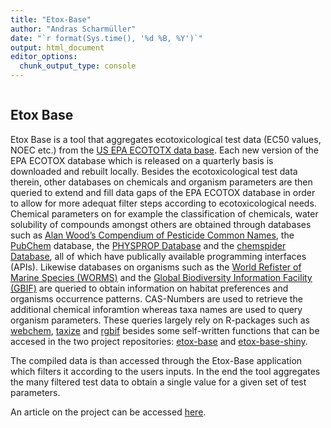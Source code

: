 ```yaml
---
title: "Etox-Base"
author: "Andras Scharmüller"
date: "`r format(Sys.time(), '%d %B, %Y')`"
output: html_document
editor_options: 
  chunk_output_type: console
---
```


```r

```

## Etox Base

Etox Base is a tool that aggregates ecotoxicological test data (EC50 values, NOEC etc.) from the [US EPA ECOTOTX data base](https://cfpub.epa.gov/ecotox/). Each new version of the EPA ECOTOX database which is released on a quarterly basis is downloaded and rebuilt locally. Besides the ecotoxicological test data therein, other databases on chemicals and organism parameters are then queried to extend and fill data gaps of the EPA ECOTOX database in order to allow for more adequat filter steps according to ecotoxicological needs. Chemical parameters on for example the classification of chemicals, water solubility of compounds amongst others are obtained through databases such as [Alan Wood's Compendium of Pesticide Common Names](http://www.alanwood.net/pesticides/index.html), the [PubChem](https://pubchem.ncbi.nlm.nih.gov/) database, the [PHYSPROP Database](https://www.srcinc.com/what-we-do/environmental/scientific-databases.html) and the [chemspider Database](http://www.chemspider.com/), all of which have publically available programming interfaces (APIs). Likewise databases on organisms such as the [World Refister of Marine Species (WORMS)](http://marinespecies.org/) and the [Global Biodiversity Information Facility (GBIF)](https://www.gbif.org/) are queried to obtain information on habitat preferences and organisms occurrence patterns. CAS-Numbers are used to retrieve the additional chemical inforamtion whereas taxa names are used to query organism parameters. These queries largely rely on R-packages such as [webchem](https://github.com/ropensci/webchem), [taxize](https://github.com/ropensci/taxize/) and [rgbif](https://github.com/ropensci/rgbif) besides some self-written functions that can be accesed in the two project repositories: [etox-base](https://github.com/andreasLD/etox-base) and [etox-base-shiny](https://github.com/andreasLD/etox-base). 

The compiled data is than accessed through the Etox-Base application which filters it according to the users inputs. In the end the tool aggregates the many filtered test data to obtain a single value for a given set of test parameters.

An article on the project can be accessed [here]().







